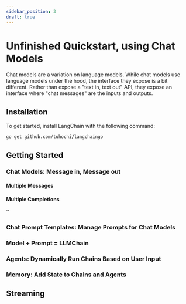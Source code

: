 ```yaml
---
sidebar_position: 3
draft: true
---
```


# Unfinished Quickstart, using Chat Models

Chat models are a variation on language models.
While chat models use language models under the hood, the interface they expose is a bit different.
Rather than expose a "text in, text out" API, they expose an interface where "chat messages" are the inputs and outputs.

## Installation

To get started, install LangChain with the following command:

```bash 
go get github.com/tuhochi/langchaingo
```

## Getting Started


### Chat Models: Message in, Message out


#### Multiple Messages


#### Multiple Completions

``

### Chat Prompt Templates: Manage Prompts for Chat Models


### Model + Prompt = LLMChain


### Agents: Dynamically Run Chains Based on User Input


### Memory: Add State to Chains and Agents

## Streaming
